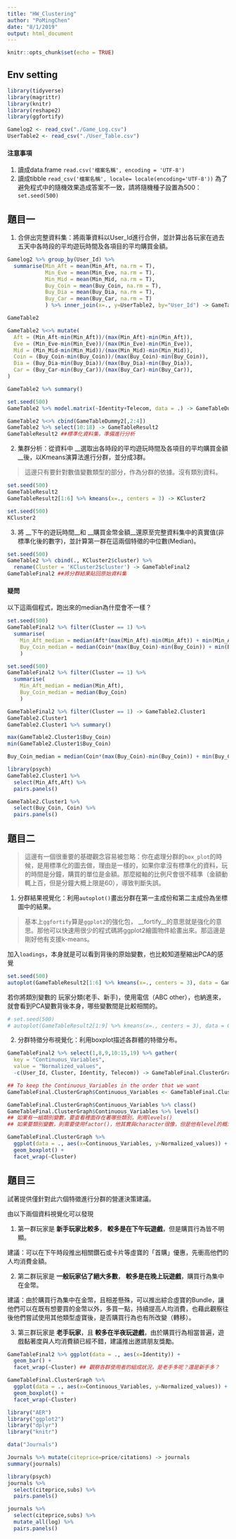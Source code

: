 ```yaml
---
title: "HW_Clustering"
author: "PoMingChen"
date: "8/1/2019"
output: html_document
---
```


```r
knitr::opts_chunk$set(echo = TRUE)
```

## Env setting

```r
library(tidyverse)
library(magrittr)
library(knitr)
library(reshape2)
library(ggfortify)
```

```r
Gamelog2 <- read_csv("./Game_Log.csv")
UserTable2 <- read_csv("./User_Table.csv")
```

#### 注意事項

1. 讀成data.frame
`read.csv('檔案名稱', encoding = 'UTF-8')`
2. 讀成tibble
`read_csv('檔案名稱', locale= locale(encoding='UTF-8'))`
為了避免程式中的隨機效果造成答案不一致，請將隨機種子設置為500：
`set.seed(500)`

## 題目一

1. 合併出完整資料集：將兩筆資料以User_Id進行合併，並計算出各玩家在過去五天中各時段的平均遊玩時間及各項目的平均購買金額。

```r
Gamelog2 %>% group_by(User_Id) %>%
  summarise(Min_Aft = mean(Min_Aft, na.rm = T),
            Min_Eve = mean(Min_Eve, na.rm = T),
            Min_Mid = mean(Min_Mid, na.rm = T),
            Buy_Coin = mean(Buy_Coin, na.rm = T),
            Buy_Dia = mean(Buy_Dia, na.rm = T),
            Buy_Car = mean(Buy_Car, na.rm = T)
            ) %>% inner_join(x=., y=UserTable2, by="User_Id") -> GameTable2
```

```r
GameTable2
```

```r
GameTable2 %<>% mutate(
  Aft = (Min_Aft-min(Min_Aft))/(max(Min_Aft)-min(Min_Aft)),
  Eve = (Min_Eve-min(Min_Eve))/(max(Min_Eve)-min(Min_Eve)),
  Mid = (Min_Mid-min(Min_Mid))/(max(Min_Mid)-min(Min_Mid)),
  Coin = (Buy_Coin-min(Buy_Coin))/(max(Buy_Coin)-min(Buy_Coin)),
  Dia = (Buy_Dia-min(Buy_Dia))/(max(Buy_Dia)-min(Buy_Dia)),
  Car = (Buy_Car-min(Buy_Car))/(max(Buy_Car)-min(Buy_Car)),
)
```

```r
GameTable2 %>% summary()
```


```r
set.seed(500)
GameTable2 %>% model.matrix(~Identity+Telecom, data = .) -> GameTableDummy2
```

```r
GameTable2 %<>% cbind(GameTableDummy2[,2:4])
GameTable2 %>% select(10:18) -> GameTableResult2
GameTableResult2 ##標準化資料集，準備進行分析
```

2. 集群分析：從資料中 __選取出各時段的平均遊玩時間及各項目的平均購買金額__後，以Kmeans演算法進行分群，並分成3群。

> 這邊只有要針對數值變數類型的部分，作為分群的依據。沒有類別資料。

```r
set.seed(500)
GameTableResult2
GameTableResult2[1:6] %>% kmeans(x=., centers = 3) -> KCluster2
```

```r
set.seed(500)
KCluster2
```


3. 將 __下午的遊玩時間__和 __購買金幣金額__還原至完整資料集中的真實值(非標準化後的數字)，並計算第一群在這兩個特徵的中位數(Median)。

```r
set.seed(500)
GameTable2 %>% cbind(., KCluster2$cluster) %>% 
  rename(Cluster = 'KCluster2$cluster') -> GameTableFinal2
GameTableFinal2 ##將分群結果貼回原始資料集
```

#### 疑問

以下這兩個程式，跑出來的median為什麼會不一樣？
```r
set.seed(500)
GameTableFinal2 %>% filter(Cluster == 1) %>%
  summarise(
    Min_Aft_median = median(Aft*(max(Min_Aft)-min(Min_Aft)) + min(Min_Aft)),
    Buy_Coin_median = median(Coin*(max(Buy_Coin)-min(Buy_Coin)) + min(Buy_Coin))
    )
```

```r
set.seed(500)
GameTableFinal2 %>% filter(Cluster == 1) %>%
  summarise(
    Min_Aft_median = median(Min_Aft),
    Buy_Coin_median = median(Buy_Coin)
    )
```


```r
GameTableFinal2 %>% filter(Cluster == 1) -> GameTable2.Cluster1
GameTable2.Cluster1
GameTable2.Cluster1 %>% summary()
```

```r

max(GameTable2.Cluster1$Buy_Coin)
min(GameTable2.Cluster1$Buy_Coin)

Buy_Coin_median = median(Coin*(max(Buy_Coin)-min(Buy_Coin)) + min(Buy_Coin))
```


```r
library(psych)
GameTable2.Cluster1 %>% 
  select(Min_Aft,Aft) %>%
  pairs.panels()
```

```r
GameTable2.Cluster1 %>% 
  select(Buy_Coin, Coin) %>%
  pairs.panels()
```


## 題目二

> 這邊有一個很重要的基礎觀念容易被忽略：你在處理分群的`box_plot`的時候，是用標準化的圖去做，理由是一樣的，如果你拿沒有標準化的資料，玩的時間是分鐘，購買的單位是金額。那麼縱軸的比例尺會很不精準（金額動輒上百，但是分鐘大概上限是60），導致判斷失誤。

1. 分群結果視覺化：利用`autoplot()`畫出分群在第一主成份和第二主成份為坐標圖中的結果。

> 基本上`ggfortify`算是`ggplot2`的強化包， __fortify__的意思就是強化的意思。那他可以快速用很少的程式碼將ggplot2繪圖物件給畫出來。那這邊是剛好他有支援k-means。

加入`loadings`，本身就是可以看到背後的原始變數，也比較知道壓縮出PCA的感覺
```r
set.seed(500)
autoplot(GameTableResult2[1:6] %>% kmeans(x=., centers = 3), data = GameTableResult2, loadings=TRUE, loadings.label=TRUE, frame = T)
```


若你將類別變數的 玩家分類(老手、新手)，使用電信（ABC other），也納進來，就會看到PCA變數背後本身，哪些變數間是比較相關的。
```r
# set.seed(500)
# autoplot(GameTableResult2[1:9] %>% kmeans(x=., centers = 3), data = GameTableResult2, loadings=TRUE, loadings.label=TRUE)
```


2. 分群特徵分布視覺化：利用boxplot描述各群體的特徵分布。

```r
GameTableFinal2 %>% select(1,8,9,10:15,19) %>% gather(
  key = "Continuous_Variables",
  value = "Normalized_values",
  -c(User_Id, Cluster, Identity, Telecom)) -> GameTableFinal.ClusterGraph

## To keep the Continuous_Variables in the order that we want
GameTableFinal.ClusterGraph$Continuous_Variables <- GameTableFinal.ClusterGraph$Continuous_Variables %>% factor( levels = c('Aft','Eve','Mid','Coin','Dia','Car'))

```


```r
GameTableFinal.ClusterGraph$Continuous_Variables %>% class()
GameTableFinal.ClusterGraph$Continuous_Variables %>% levels()
## 如果有一組類別變數，要查看裡面存在著哪些類別，則用levels()
## 如果要類別變數，則需要使用factor()，他其實與character很像，但是他有level的概念。
```


```r
GameTableFinal.ClusterGraph %>% 
  ggplot(data = ., aes(x=Continuous_Variables, y=Normalized_values)) + 
  geom_boxplot() + 
  facet_wrap(~Cluster)
```


## 題目三

試著提供僅針對此六個特徵進行分群的營運決策建議。

由以下兩個資料視覺化可以發現

1. 第一群玩家是 __新手玩家比較多__， __較多是在下午玩遊戲__，但是購買行為皆不明顯。

建議：可以在下午時段推出相關鑽石或卡片等虛寶的「首購」優惠，先衝高他們的人均消費金額。

2. 第二群玩家是 __一般玩家佔了絕大多數__， __較多是在晚上玩遊戲__，購買行為集中在金幣。

建議：由於購買行為集中在金幣，且相差懸殊，可以推出綜合虛寶的Bundle，讓他們可以在既有想要買的金幣以外，多買一點，持續提高人均消費，也藉此觀察往後他們嘗試使用其他類型虛寶後，是否購買行為也有所改變（轉移）。

3. 第三群玩家是 __老手玩家__，且 __較多在半夜玩遊戲__，由於購買行為相當普遍，遊戲黏著度與人均消費額已經不錯，建議推出邀請朋友獎勵。

```r
GameTableFinal2 %>% ggplot(data = ., aes(x=Identity)) + 
  geom_bar() + 
  facet_wrap(~Cluster) ## 觀察各群使用者的組成狀況，是老手多呢？還是新手多？
```

```r
GameTableFinal.ClusterGraph %>% 
  ggplot(data = ., aes(x=Continuous_Variables, y=Normalized_values)) + 
  geom_boxplot() + 
  facet_wrap(~Cluster)
```


```r
library("AER")
library("ggplot2")
library("dplyr")
library("knitr")
```

```r
data("Journals")
```

```r
Journals %>% mutate(citeprice=price/citations) -> journals
summary(journals)
```

```r
library(psych)
journals %>% 
  select(citeprice,subs) %>%
  pairs.panels()
```

```r
journals %>% 
  select(citeprice,subs) %>%
  mutate_all(log) %>%
  pairs.panels()
```

